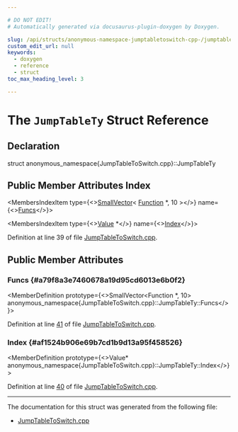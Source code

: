 ```yaml
---

# DO NOT EDIT!
# Automatically generated via docusaurus-plugin-doxygen by Doxygen.

slug: /api/structs/anonymous-namespace-jumptabletoswitch-cpp-/jumptablety
custom_edit_url: null
keywords:
  - doxygen
  - reference
  - struct
toc_max_heading_level: 3

---
```





# The `JumpTableTy` Struct Reference

<DoxygenPage pluginConfig={pluginConfig}>



## Declaration

<CodeBlock>struct anonymous_namespace{JumpTableToSwitch.cpp}::JumpTableTy</CodeBlock>

## Public Member Attributes Index

<MembersIndex>

<MembersIndexItem
  type={<><a href="/docs/api/classes/llvm/smallvector">SmallVector</a>&lt; <a href="/docs/api/classes/llvm/function">Function</a> &#42;, 10 &gt;</>}
  name={<><a href="#a79f8a3e7460678a19d95cd6013e6b0f2">Funcs</a></>}>
</MembersIndexItem>

<MembersIndexItem
  type={<><a href="/docs/api/classes/llvm/value">Value</a> &#42;</>}
  name={<><a href="#af1524b906e69b7cd1b9d13a95f458526">Index</a></>}>
</MembersIndexItem>

</MembersIndex>


Definition at line 39 of file <a href="/docs/api/files/lib/lib/transforms/lib/transforms/scalar/jumptabletoswitch-cpp">JumpTableToSwitch.cpp</a>.

<SectionDefinition>

## Public Member Attributes

### Funcs {#a79f8a3e7460678a19d95cd6013e6b0f2}

<MemberDefinition
  prototype={<>SmallVector&lt;Function &#42;, 10&gt; anonymous&#95;namespace&#123;JumpTableToSwitch.cpp&#125;::JumpTableTy::Funcs</>}>

Definition at line <a href="/docs/api/files/lib/lib/transforms/lib/transforms/scalar/jumptabletoswitch-cpp/#l00041">41</a> of file <a href="/docs/api/files/lib/lib/transforms/lib/transforms/scalar/jumptabletoswitch-cpp">JumpTableToSwitch.cpp</a>.
</MemberDefinition>

### Index {#af1524b906e69b7cd1b9d13a95f458526}

<MemberDefinition
  prototype={<>Value&#42; anonymous&#95;namespace&#123;JumpTableToSwitch.cpp&#125;::JumpTableTy::Index</>}>

Definition at line <a href="/docs/api/files/lib/lib/transforms/lib/transforms/scalar/jumptabletoswitch-cpp/#l00040">40</a> of file <a href="/docs/api/files/lib/lib/transforms/lib/transforms/scalar/jumptabletoswitch-cpp">JumpTableToSwitch.cpp</a>.
</MemberDefinition>

</SectionDefinition>

<hr/>

The documentation for this struct was generated from the following file:

<ul>
<li><a href="/docs/api/files/lib/lib/transforms/lib/transforms/scalar/jumptabletoswitch-cpp">JumpTableToSwitch.cpp</a></li>
</ul>

</DoxygenPage>
